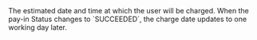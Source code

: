   
<ParamField body="ChargeDate" type="timestamp">     
The estimated date and time at which the user will be charged. When the pay-in Status changes to `SUCCEEDED`, the charge date updates to one working day later.  
</ParamField>